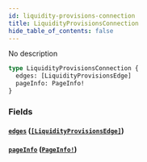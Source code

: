 ```yaml
---
id: liquidity-provisions-connection
title: LiquidityProvisionsConnection
hide_table_of_contents: false
---
```



No description

```graphql
type LiquidityProvisionsConnection {
  edges: [LiquidityProvisionsEdge]
  pageInfo: PageInfo!
}
```


### Fields

#### [`edges`](#) ([`[LiquidityProvisionsEdge]`](/docs/testnet/graphql/objects/liquidity-provisions-edge))




#### [`pageInfo`](#) ([`PageInfo!`](/docs/testnet/graphql/objects/page-info))






